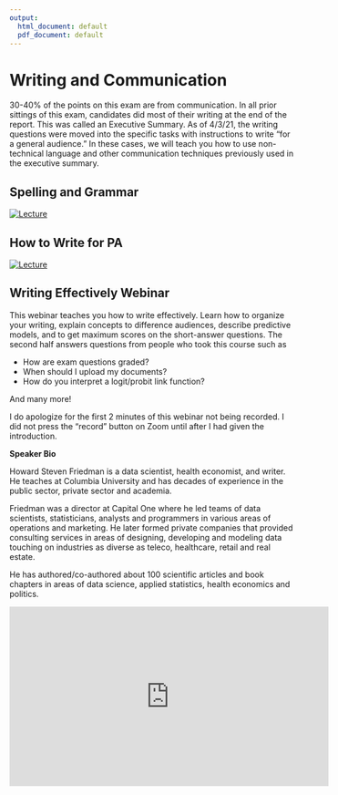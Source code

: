 ```yaml
---
output:
  html_document: default
  pdf_document: default
---
```


# Writing and Communication

30-40% of the points on this exam are from communication. In all prior sittings of this exam, candidates did most of their writing at the end of the report. This was called an Executive Summary. As of 4/3/21, the writing questions were moved into the specific tasks with instructions to write “for a general audience.” In these cases, we will teach you how to use non-technical language and other communication techniques previously used in the executive summary.

## Spelling and Grammar

[![Lecture](images/lesson-writing.PNG)](https://exampa.net/)

## How to Write for PA

[![Lecture](images/lesson-executive-summary.PNG)](https://exampa.net/)

## Writing Effectively Webinar

This webinar teaches you how to write effectively. Learn how to organize your writing, explain concepts to difference audiences, describe predictive models, and to get maximum scores on the short-answer questions. The second half answers questions from people who took this course such as

- How are exam questions graded?
- When should I upload my documents?
- How do you interpret a logit/probit link function?

And many more!

I do apologize for the first 2 minutes of this webinar not being recorded. I did not press the "record" button on Zoom until after I had given the introduction.

**Speaker Bio**

Howard Steven Friedman is a data scientist, health economist, and writer. He teaches at Columbia University and has decades of experience in the public sector, private sector and academia.

Friedman was a director at Capital One where he led teams of data scientists, statisticians, analysts and programmers in various areas of operations and marketing. He later formed private companies that provided consulting services in areas of designing, developing and modeling data touching on industries as diverse as teleco, healthcare, retail and real estate.

He has authored/co-authored about 100 scientific articles and book chapters in areas of data science, applied statistics, health economics and politics.

<iframe width="560" height="315" src="https://www.youtube.com/embed/05Mc94aBV5U" title="YouTube video player" frameborder="0" allow="accelerometer; autoplay; clipboard-write; encrypted-media; gyroscope; picture-in-picture" allowfullscreen></iframe>

